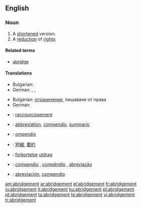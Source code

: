 ==English==

===Noun===
{{en-noun}}

# A [[shortened]] version.
# A [[reduction]] of [[rights]].

====Related terms====
*[[abridge]]

====Translations====
{{trans-top|A shortened version.}}
* Bulgarian: {{t|bg|скъсяване,съкращение|sc=Cyrl}}
* German: {{t+|de|Auszug|m}}, {{t+|de|Kurzfassung|f}}, {{t+|de|Kurzform|f}}
{{trans-mid}}
{{trans-bottom}}

{{trans-top|A reduction of rights.}}
* Bulgarian: [[ограничение]], лишаване от права
* German: {{t+|de|Kürzung|f}}
{{trans-mid}}
{{trans-bottom}}

{{checktrans-top}}
*{{ttbc|French}}: [[raccourcissement]]
*{{ttbc|Interlingua}}: [[abbreviation]],  [[compendio]], [[summario]]
*{{ttbc|Italian}}: [[ompendio]]
{{trans-mid}}
*{{ttbc|Japanese}}: [[短縮]], [[要約]]
*{{ttbc|Norwegian}}: [[forkortelse]]  {{c}} [[utdrag]] {{n}}
*{{ttbc|Portuguese}}: [[compendio]] {{m}}, [[compêndio]] {{m}}, [[abreviação]] {{f}}
*{{ttbc|Spanish}}: [[abreviación]], [[compendio]] {{m}}
{{trans-bottom}}

[[am:abridgement]]
[[ar:abridgement]]
[[el:abridgement]]
[[fr:abridgement]]
[[io:abridgement]]
[[it:abridgement]]
[[ku:abridgement]]
[[pl:abridgement]]
[[pt:abridgement]]
[[ta:abridgement]]
[[te:abridgement]]
[[vi:abridgement]]
[[tr:abridgement]]